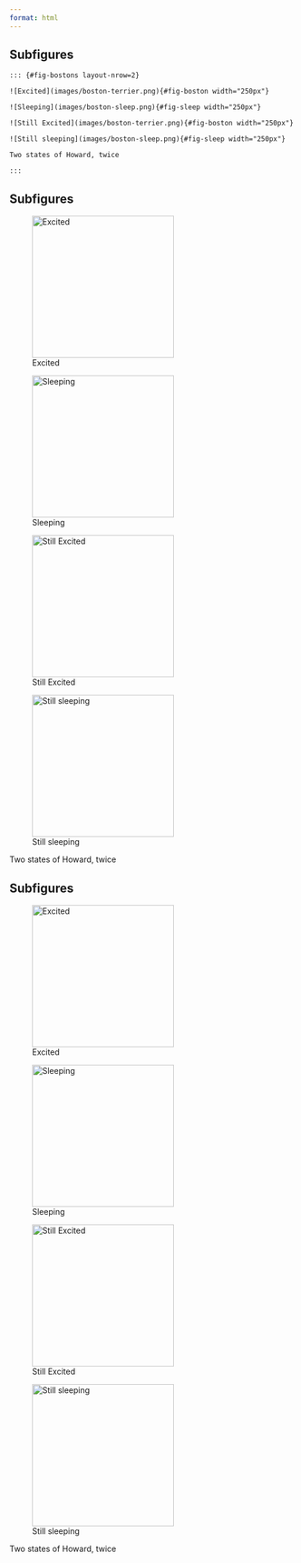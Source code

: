 ```yaml
---
format: html
---
```


## Subfigures

```
::: {#fig-bostons layout-nrow=2}

![Excited](images/boston-terrier.png){#fig-boston width="250px"}

![Sleeping](images/boston-sleep.png){#fig-sleep width="250px"}

![Still Excited](images/boston-terrier.png){#fig-boston width="250px"}

![Still sleeping](images/boston-sleep.png){#fig-sleep width="250px"}

Two states of Howard, twice

:::
```

## Subfigures

::: {#fig-bostons layout-nrow=2}

![Excited](images/boston-terrier.png){#fig-boston width="250px"}

![Sleeping](images/boston-sleep.png){#fig-sleep width="250px"}

![Still Excited](images/boston-terrier.png){#fig-boston width="250px"}

![Still sleeping](images/boston-sleep.png){#fig-sleep width="250px"}

Two states of Howard, twice

:::

## Subfigures

::: {#fig-bostons layout-nrow=2}

![Excited](images/boston-terrier.png){#fig-boston width="250px"}

![Sleeping](images/boston-sleep.png){#fig-sleep width="250px"}

![Still Excited](images/boston-terrier.png){#fig-boston width="250px"}

![Still sleeping](images/boston-sleep.png){#fig-sleep width="250px"}

Two states of Howard, twice

:::